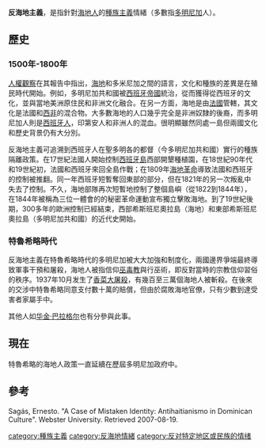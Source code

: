 {{Rough translation}}
'''反海地主義'''，是指針對[[海地人|海地人]]的[[種族主義|種族主義]]情緒（多數指[[多明尼加|多明尼加]]人）。

==歷史==
===1500年-1800年===
[[人權觀察|人權觀察]]在其報告中指出，[[海地|海地]]和多米尼加之間的語言，文化和種族的差異是在殖民時代開始。例如，多明尼加共和國被[[西班牙帝國|西班牙帝國]]統治，從而獲得從西班牙的文化，並與當地美洲原住民和非洲文化融合。在另一方面，海地是由[[法國|法國]]管轄，其文化是法國和[[西非|西非]]的混合物。大多數海地的人口幾乎完全是非洲奴隸的後裔，而多明尼加人則是[[西班牙人|西班牙人]]，印第安人和非洲人的混血。很明顯雖然同處一島但兩國文化和歷史背景仍有大分別。

反海地主義可追溯到西班牙人在聖多明各的都督（今多明尼加共和國）實行的種族隔離政策。在17世紀法國人開始控制[[西班牙島|西班牙島]]西部開墾種植園，在18世紀90年代和19世紀初，法國和西班牙來回全島作戰；在1809年[[海地革命|海地革命]]導致法國和西班牙的控制被推翻。同一年西班牙短暫奪回東部的部分，但在1821年的另一次叛亂中失去了控制。不久，海地部隊再次短暫地控制了整個島嶼（從1822到1844年），在1844年被稱為三位一體會的的秘密革命運動宣布獨立​​擊敗海地。到了19世紀後期，300多年的歐洲控制已經結束，西部希斯班尼奧拉島（海地）和東部希斯班尼奧拉島（多明尼加共和國）的近代史開始。

===特魯希略時代===
反海地主義在特魯希略時代的多明尼加被大大加強和制度化，兩國邊界爭端最終導致軍事干預和屠殺，海地人被指信仰[[巫毒教|巫毒教]]與行巫術，即反對當時的宗教信仰習俗的秩序。1937年10月发生了[[香菜大屠殺|香菜大屠殺]]，有幾百至三萬個海地人被斬殺。在後來的交涉中特魯希略同意支付數十萬的賠償，但由於腐敗海地官僚，只有少數到達受害者家屬手中。

其他人如[[华金·巴拉格尔|华金·巴拉格尔]]也有分參與此事。

==現在==
特魯希略的海地人政策一直延續在歷屆多明尼加政府中。

==參考==
Sagás, Ernesto. "A Case of Mistaken Identity: Antihaitianismo in Dominican Culture". Webster University. Retrieved 2007-08-19.

{{反对特定地区或民族的情绪}}

[[category:種族主義|category:種族主義]]
[[category:反海地情緒|category:反海地情緒]]
[[category:反对特定地区或民族的情绪|category:反对特定地区或民族的情绪]]